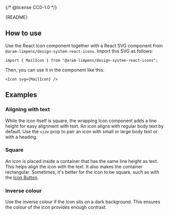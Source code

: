 {/* @license CC0-1.0 */}


<Meta of={IconStories} />

<Markdown>{README}</Markdown>

## How to use

Use the React Icon component together with a React SVG component from `@aram-limpens/design-system-react-icons`.
Import this SVG as follows:

```tsx
import { MailIcon } from "@aram-limpens/design-system-react-icons";
```

Then, you can use it in the component like this:

```tsx
<Icon svg={MailIcon} />
```

<Primary />

<Controls />

## Examples

### Aligning with text

While the icon itself is square, the wrapping Icon component adds a line height for easy alignment with text.
An icon aligns with regular body text by default.
Use the `size` prop to pair an icon with small or large body text or with a heading.

<Canvas of={IconStories.WithBodyText} />

<Canvas of={IconStories.WithAHeading} />

### Square

An icon is placed inside a container that has the same line height as text.
This helps align the icon with the text.
It also makes the container rectangular.
Sometimes, it's better for the icon to be square, such as with the [Icon Button](/docs/components-buttons-icon-button--docs).

<Canvas of={IconStories.Square} />

### Inverse colour

Use the inverse colour if the Icon sits on a dark background.
This ensures the colour of the icon provides enough contrast.

<Canvas of={IconStories.InverseColour} />

